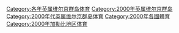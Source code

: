 [[Category:各年英属维尔京群岛体育|Category:各年英属维尔京群岛体育]]
[[Category:2000年英属维尔京群岛|Category:2000年英属维尔京群岛]]
[[Category:2000年代英属维尔京群岛体育|Category:2000年代英属维尔京群岛体育]]
[[Category:2000年各國體育|Category:2000年各國體育]]
[[Category:2000年加勒比地区体育|Category:2000年加勒比地区体育]]